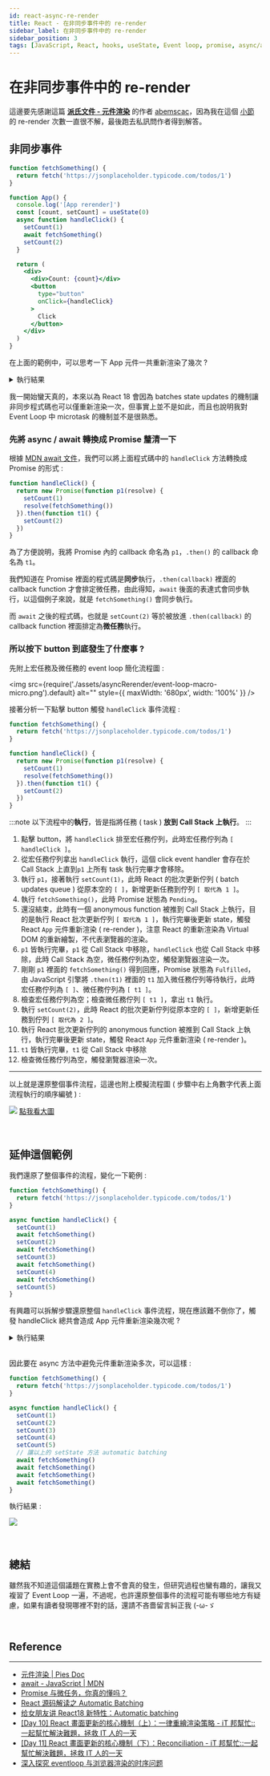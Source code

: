 ---
id: react-async-re-render
title: React - 在非同步事件中的 re-render
sidebar_label: 在非同步事件中的 re-render
sidebar_position: 3
tags: [JavaScript, React, hooks, useState, Event loop, promise, async/await]
---

# 在非同步事件中的 re-render

這邊要先感謝這篇 **[派氏文件 - 元件渲染](https://piesdoc.com/zh-Hant/docs/react/component-rendering)** 的作者 [abemscac](https://github.com/abemscac)，因為我在這個 [小節](https://piesdoc.com/zh-Hant/docs/react/component-rendering#%E7%95%B6%E7%95%B0%E6%AD%A5%E5%87%BD%E5%BC%8F%E7%9A%84%E5%91%BC%E5%8F%AB%E8%80%85%E6%81%A2%E5%BE%A9%E5%9F%B7%E8%A1%8C) 的 re-render 次數一直很不解，最後跑去私訊問作者得到解答。

## 非同步事件

```jsx showLineNumbers title="App.js"
function fetchSomething() {
  return fetch('https://jsonplaceholder.typicode.com/todos/1')
}

function App() {
  console.log('[App rerender]')
  const [count, setCount] = useState(0)
  async function handleClick() {
    setCount(1)
    await fetchSomething()
    setCount(2)
  }

  return (
    <div>
      <div>Count: {count}</div>
      <button
        type="button"
        onClick={handleClick}
      >
        Click
      </button>
    </div>
  )
}
```

在上面的範例中，可以思考一下 App 元件一共重新渲染了幾次 ?

<details>
  <summary>執行結果</summary>
  <p>
    <strong>一共是 2 次</strong>
  </p>
  <img
    src={require('./assets/asyncRerender/click-to-re-ender-1.gif').default}
    alt=""
  />
  <p>( 灰色的 console.log 是 React Strict Mode 的產物 )</p>
</details>

我一開始蠻天真的，本來以為 React 18 會因為 batches state updates 的機制讓非同步程式碼也可以僅重新渲染一次，但事實上並不是如此，而且也說明我對 Event Loop 中 microtask 的機制並不是很熟悉。

### 先將 async / await 轉換成 Promise 釐清一下

根據 [MDN await 文件](https://developer.mozilla.org/en-US/docs/Web/JavaScript/Reference/Operators/await#control_flow_effects_of_await)，我們可以將上面程式碼中的 `handleClick` 方法轉換成 Promise 的形式 :

```jsx showLineNumbers
function handleClick() {
  return new Promise(function p1(resolve) {
    setCount(1)
    resolve(fetchSomething())
  }).then(function t1() {
    setCount(2)
  })
}
```

為了方便說明，我將 Promise 內的 callback 命名為 `p1`，`.then()` 的 callback 命名為 `t1`。

我們知道在 Promise 裡面的程式碼是**同步**執行，`.then(callback)` 裡面的 callback function 才會排定微任務，由此得知，`await` 後面的表達式會同步執行，以這個例子來說，就是 `fetchSomething()` 會同步執行。

而 `await` 之後的程式碼，也就是 `setCount(2)` 等於被放進 `.then(callback)` 的 callback function 裡面排定為**微任務**執行。

### 所以按下 button 到底發生了什麼事 ?

先附上宏任務及微任務的 event loop 簡化流程圖 :

<img
  src={require('./assets/asyncRerender/event-loop-macro-micro.png').default}
  alt=""
  style={{ maxWidth: '680px', width: '100%' }}
/>

接著分析一下點擊 button 觸發 `handleClick` 事件流程 :

```jsx showLineNumbers
function fetchSomething() {
  return fetch('https://jsonplaceholder.typicode.com/todos/1')
}

function handleClick() {
  return new Promise(function p1(resolve) {
    setCount(1)
    resolve(fetchSomething())
  }).then(function t1() {
    setCount(2)
  })
}
```

:::note
以下流程中的**執行**，皆是指將任務 ( task ) **放到 Call Stack 上執行**。
:::

1. 點擊 button，將 `handleClick` 排至宏任務佇列，此時宏任務佇列為 `[ handleClick ]`。
2. 從宏任務佇列拿出 `handleClick` 執行，這個 click event handler 會存在於 Call Stack 上直到`p1` 上所有 task 執行完畢才會移除。
3. 執行 `p1`，接著執行 `setCount(1)`，此時 React 的批次更新佇列 ( batch updates queue ) 從原本空的 `[ ]`，新增更新任務到佇列 `[ 取代為 1 ]`。
4. 執行 `fetchSomething()`，此時 Promise 狀態為 `Pending`。
5. 還沒結束，此時有一個 anonymous function 被推到 Call Stack 上執行，目的是執行 React 批次更新佇列 `[ 取代為 1 ]`，執行完畢後更新 state，觸發 React `App` 元件重新渲染 ( re-render )，注意 React 的重新渲染為 Virtual DOM 的重新繪製，不代表瀏覽器的渲染。
6. `p1` 皆執行完畢，`p1` 從 Call Stack 中移除，`handleClick` 也從 Call Stack 中移除，此時 Call Stack 為空，微任務佇列為空，觸發瀏覽器渲染一次。
7. 剛剛 `p1` 裡面的 `fetchSomething()` 得到回應，Promise 狀態為 `Fulfilled`，由 JavaScript 引擎將 `.then(t1)` 裡面的 `t1` 加入微任務佇列等待執行，此時宏任務佇列為 `[ ]`、微任務佇列為 `[ t1 ]`。
8. 檢查宏任務佇列為空；檢查微任務佇列 `[ t1 ]`，拿出 `t1` 執行。
9. 執行 `setCount(2)`，此時 React 的批次更新佇列從原本空的 `[ ]`，新增更新任務到佇列 `[ 取代為 2 ]`。
10. 執行 React 批次更新佇列的 anonymous function 被推到 Call Stack 上執行，執行完畢後更新 state，觸發 React `App` 元件重新渲染 ( re-render )。
11. `t1` 皆執行完畢，`t1` 從 Call Stack 中移除
12. 檢查微任務佇列為空，觸發瀏覽器渲染一次。

---

以上就是還原整個事件流程，這邊也附上模擬流程圖 ( 步驟中右上角數字代表上面流程執行的順序編號 ) :

![](./assets/asyncRerender/async-re-render-task.png)
[點我看大圖](./assets/asyncRerender/async-re-render-task.png)

<br />

## 延伸這個範例

我們還原了整個事件的流程，變化一下範例 :

```jsx showLineNumbers title="App.js"
function fetchSomething() {
  return fetch('https://jsonplaceholder.typicode.com/todos/1')
}

async function handleClick() {
  setCount(1)
  await fetchSomething()
  setCount(2)
  await fetchSomething()
  setCount(3)
  await fetchSomething()
  setCount(4)
  await fetchSomething()
  setCount(5)
}
```

有興趣可以拆解步驟還原整個 `handleClick` 事件流程，現在應該難不倒你了，觸發 handleClick 總共會造成 App 元件重新渲染幾次呢 ?

<details>
  <summary>執行結果</summary>
  <p>
    <strong>一共是 5 次</strong>
  </p>
  <img
    src={require('./assets/asyncRerender/click-to-re-ender-2.gif').default}
    alt=""
  />
</details>

<br />

因此要在 async 方法中避免元件重新渲染多次，可以這樣 :

```jsx showLineNumbers title="App.js"
function fetchSomething() {
  return fetch('https://jsonplaceholder.typicode.com/todos/1')
}

async function handleClick() {
  setCount(1)
  setCount(2)
  setCount(3)
  setCount(4)
  setCount(5)
  // 讓以上的 setState 方法 automatic batching
  await fetchSomething()
  await fetchSomething()
  await fetchSomething()
  await fetchSomething()
}
```

執行結果 :

![](./assets/asyncRerender/click-to-re-ender-3.gif)

<br />

## 總結

雖然我不知道這個議題在實務上會不會真的發生，但研究過程也蠻有趣的，讓我又複習了 Event Loop 一遍，不過呢，也許還原整個事件的流程可能有哪些地方有疑慮，如果有讀者發現哪裡不對的話，還請不吝嗇留言糾正我 (-ω-ゞ

<br />

## Reference

---

- [元件渲染 | Pies Doc](https://piesdoc.com/zh-Hant/docs/react/component-rendering)
- [await - JavaScript | MDN](https://developer.mozilla.org/en-US/docs/Web/JavaScript/Reference/Operators/await#control_flow_effects_of_await)
- [Promise 与微任务，你真的懂吗？](https://zhuanlan.zhihu.com/p/449183802)
- [React 源码解读之 Automatic Batching](https://juejin.cn/post/6978304166154207239)
- [给女朋友讲 React18 新特性：Automatic batching](https://zhuanlan.zhihu.com/p/382216973)
- [[Day 10] React 畫面更新的核心機制（上）：一律重繪渲染策略 - iT 邦幫忙::一起幫忙解決難題，拯救 IT 人的一天](https://ithelp.ithome.com.tw/articles/10298007)
- [[Day 11] React 畫面更新的核心機制（下）：Reconciliation - iT 邦幫忙::一起幫忙解決難題，拯救 IT 人的一天](https://ithelp.ithome.com.tw/articles/10298053)
- [深入探究 eventloop 与浏览器渲染的时序问题](https://juejin.cn/post/6844903487700992007)
